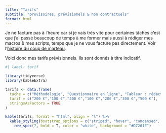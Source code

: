 ```yaml
---
title: "Tarifs"
subtitle: "provisoires, prévisionels & non contractuels"
format: html
---
```


Je ne facture pas à l'heure car si je vais très vite pour certaines tâches c'est que j'ai passé beaucoup de temps à me former mais aussi à rédiger mes macros & mes scripts, temps que je ne vous facture pas directement. Voir l'[histoire du coup de marteau](https://www.map-consult.com/fr/savoir-faire/le-coup-de-marteau.html).

Voici donc mes tarifs prévisionnels. Ils sont donnés à titre indicatif. 




```r
#| label: tarif

library(tidyverse)
library(kableExtra)

tarifs <- data.frame(
  tache = c("Méthodologie", "Questionnaire en ligne", "Tableur : rédaction complète", "Tableur : correction", "Analyse statistique simple", "Analyse statistique complexe", "Travail complet"),
  tarif = c("200 €","100 €","200 €","100 €","200 €","300 €","500 €"),
  stringsAsFactors = TRUE
)

kable(tarifs, format = "html", align = "l") %>%
  kable_styling(bootstrap_options = c("striped", "hover", "condensed", "responsive"), full_width = FALSE) |> 
    row_spec(7, bold = T, color = "white", background = "#D7261E")
```

